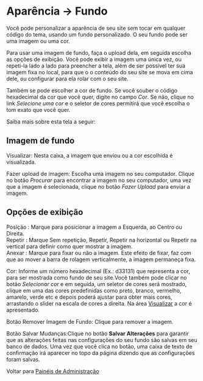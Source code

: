 {{Languages|
{{en|Appearance Background SubPanel}}
{{ja|Appearance Background SubPanel}}
{{pt-br|Painel Fundo}}
}}
{{Comunidade WP-Brasil}}
{{Ajuda}} 
=Aparência &rarr; Fundo=
Você pode personalizar a aparência de seu site sem tocar em qualquer código do tema, usando um fundo personalizado. O seu fundo pode ser uma imagem ou uma cor.

Para usar uma imagem de fundo, faça o upload dela, em seguida escolha as opções de exibição. Você pode exibir a imagem uma única vez, ou repeti-la lado a lado para preencher a tela, além de ser possível ter sua imagem fixa no local, para que o o conteúdo do seu site se mova em cima dele, ou configurar para ela rolar com o seu site.

Também se pode escolher a cor de fundo. Se você souber o código hexadecimal da cor que você quer, digite no campo ''Cor''. Se não, clique no link ''Selecione uma cor'' e o seletor de cores permitirá que você escolha o tom exato que você quer.

Saiba mais sobre esta tela a seguir:

{{Imagens|[[Image:appearance-background.png|750px]]|Painel Fundo}}

==Imagem de fundo==
;Visualizar:  Nesta caixa, a imagem que enviou ou a cor escolhida é visualizada.

;Fazer upload de imagem: Escolha uma imagem no seu computador. Clique no botão ''Procurar'' para encontrar a imagem no seu computador, uma vez que a imagem é selecionada, clique no botão ''Fazer Upload'' para enviar a imagem.

==Opções de exibição==
;Posição : Marque para posicionar a imagem a Esquerda, ao Centro ou Direita.
;Repetir : Marque Sem repetição, Repetir, Repetir na horizontal ou Repetir na vertical para definir como quer mostrar a imagem.
;Anexar : Marque para fixar ou não a imagem. Este efeito de fixar, faz com que ao mover a barra de rolagem verticalmente, a imagem permaneça fixa.

;Cor:  Informe um número hexadecimal (Ex.: d33131) que representa a cor, para ser mostrada como fundo de seu site.Você também pode clicar no botão ''Selecionar cor'' e em seguida, um seletor de cores será mostrado, clique em uma das cores predefinidas como preto, branco, vermelho, amarelo, verde etc e depois poderá ajustar para obter mais cores, arrastando o slider na escala de cores a direita. Na área [[#Visualizar|Visualizar]] a cor é apresentado.
{{Imagens|[[Image:seletor-de-cores.png]]|Painel Fundo|left}}

;Botão Remover Imagem de Fundo: Clique para remover a imagem.

;Botão Salvar Mudanças:Clique no botão '''Salvar Alterações''' para garantir que as alterações feitas nas configurações do seu fundo são salvas em seu banco de dados. Uma vez que você clica no botão, uma caixa de texto de confirmação irá aparecer no topo da página dizendo que as configurações foram salvas.

Voltar para [[pt-br:Painéis de Administração| Painéis de Administração]]
{{Painel de Administração}}
{{AjudaPainel}}
{{DEFAULTSORT:F}}